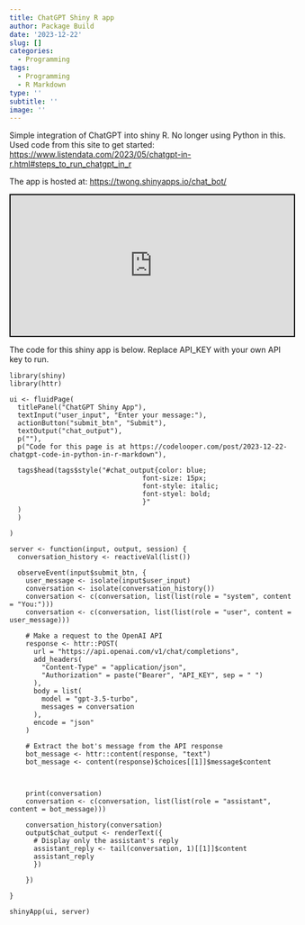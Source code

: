 ```yaml
---
title: ChatGPT Shiny R app
author: Package Build
date: '2023-12-22'
slug: []
categories:
  - Programming
tags:
  - Programming
  - R Markdown
type: ''
subtitle: ''
image: ''
---
```


Simple integration of ChatGPT into shiny R. No longer using Python in this. Used code from this site to get started: <https://www.listendata.com/2023/05/chatgpt-in-r.html#steps_to_run_chatgpt_in_r>

The app is hosted at: <https://twong.shinyapps.io/chat_bot/>

<iframe height="250" width="100%" style="border:2px solid black;" src="https://twong.shinyapps.io/chat_bot/">

</iframe>

The code for this shiny app is below. Replace API_KEY with your own API key to run.
```
library(shiny)
library(httr)

ui <- fluidPage(
  titlePanel("ChatGPT Shiny App"),
  textInput("user_input", "Enter your message:"),
  actionButton("submit_btn", "Submit"),
  textOutput("chat_output"),
  p(""),
  p("Code for this page is at https://codelooper.com/post/2023-12-22-chatgpt-code-in-python-in-r-markdown"),
  
  tags$head(tags$style("#chat_output{color: blue;
                                 font-size: 15px;
                                 font-style: italic; 
                                 font-styel: bold;
                                 }"
  )
  )
  
)

server <- function(input, output, session) {
  conversation_history <- reactiveVal(list())
  
  observeEvent(input$submit_btn, {
    user_message <- isolate(input$user_input)
    conversation <- isolate(conversation_history())
    conversation <- c(conversation, list(list(role = "system", content = "You:")))
    conversation <- c(conversation, list(list(role = "user", content = user_message)))
    
    # Make a request to the OpenAI API
    response <- httr::POST(
      url = "https://api.openai.com/v1/chat/completions",
      add_headers(
        "Content-Type" = "application/json",
        "Authorization" = paste("Bearer", "API_KEY", sep = " ")
      ),
      body = list(
        model = "gpt-3.5-turbo",
        messages = conversation
      ),
      encode = "json"
    )
    
    # Extract the bot's message from the API response
    bot_message <- httr::content(response, "text")
    bot_message <- content(response)$choices[[1]]$message$content
    
    

    print(conversation)
    conversation <- c(conversation, list(list(role = "assistant", content = bot_message)))
   
    conversation_history(conversation)
    output$chat_output <- renderText({
      # Display only the assistant's reply
      assistant_reply <- tail(conversation, 1)[[1]]$content
      assistant_reply
      })
  
    })
  
}

shinyApp(ui, server)
```